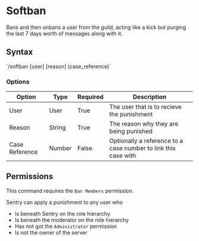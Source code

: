 # Softban

Bans and then unbans a user from the guild, acting like a kick but purging the last 7 days worth of messages along with it.

## Syntax


<Callout type="info" emoji="ℹ️">
  `/softban [user] [reason] (case_reference)`
</Callout>

### Options

| Option         | Type                           | Required | Description                                                                         |
|----------------|--------------------------------|----------|-------------------------------------------------------------------------------------|
| User           | User                           | True     | The user that is to recieve the punishment                                          |
| Reason         | String                         | True     | The reason why they are being punished                                              |
| Case Reference | Number                         | False    | Optionally a reference to a case number to link this case with                      |

## Permissions

This command requires the `Ban Members` permission. 

Sentry can apply a punishment to any user who

- Is beneath Sentry on the role hierarchy
- Is beneath the moderator on the role hierarchy
- Has not got the `Administrator` permission
- Is not the owner of the server